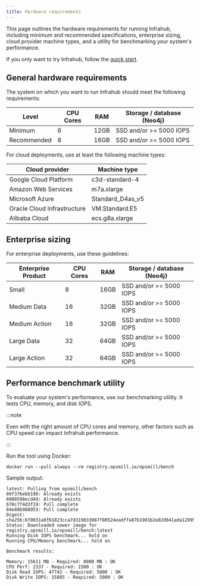 ```yaml
---
title: Hardware requirements
---
```



This page outlines the hardware requirements for running Infrahub, including minimum and recommended specifications, enterprise sizing, cloud provider machine types, and a utility for benchmarking your system's performance.

If you only want to try Infrahub, follow the [quick start](../getting-started/quick-start).

## General hardware requirements

The system on which you want to run Infrahub should meet the following requirements:

| Level       | CPU Cores | RAM  | Storage / database (Neo4j) |
|-------------|-----------|------|----------------------------|
| Minimum     | 6         | 12GB | SSD and/or >= 5000 IOPS    |
| Recommended | 8         | 16GB | SSD and/or >= 5000 IOPS    |

For cloud deployments, use at least the following machine types:

| Cloud provider              | Machine type       |
|-----------------------------|--------------------|
| Google Cloud Platform       | c3d-standard-4     |
| Amazon Web Services         | m7a.xlarge         |
| Microsoft Azure             | Standard_D4as_v5   |
| Oracle Cloud Infrastructure | VM.Standard.E5     |
| Alibaba Cloud               | ecs.g8a.xlarge     |

## Enterprise sizing <EnterpriseBadge />

For enterprise deployments, use these guidelines:

| Enterprise Product | CPU Cores | RAM  | Storage / database (Neo4j) |
|--------------------|-----------|------|----------------------------|
| Small              | 8         | 16GB | SSD and/or >= 5000 IOPS    |
| Medium Data        | 16        | 32GB | SSD and/or >= 5000 IOPS    |
| Medium Action      | 16        | 32GB | SSD and/or >= 5000 IOPS    |
| Large Data         | 32        | 64GB | SSD and/or >= 5000 IOPS    |
| Large Action       | 32        | 64GB | SSD and/or >= 5000 IOPS    |

## Performance benchmark utility

To evaluate your system's performance, use our benchmarking utility. It tests CPU, memory, and disk IOPS.

:::note

Even with the right amount of CPU cores and memory, other factors such as CPU speed can impact Infrahub performance.

:::

Run the tool using Docker:

```shell title="❯ docker run --pull always --rm registry.opsmill.io/opsmill/bench"
docker run --pull always --rm registry.opsmill.io/opsmill/bench
```

Sample output:

```shell
latest: Pulling from opsmill/bench
09f376ebb190: Already exists
6008598ecd4d: Already exists
b70c7f4d3f19: Pull complete
84e80b988953: Pull complete
Digest: sha256:6f0031a0f61823cca7d319033087f80524eadffa87b1981b2e82d841ada12895
Status: Downloaded newer image for registry.opsmill.io/opsmill/bench:latest
Running Disk IOPS benchmark... hold on
Running CPU/Memory benchmark... hold on

Benchmark results:

Memory: 15611 MB - Required: 8000 MB : OK
CPU Perf: 2337 - Required: 1500 : OK
Disk Read IOPS: 47742 - Required: 5000 : OK
Disk Write IOPS: 15885 - Required: 5000 : OK
```
